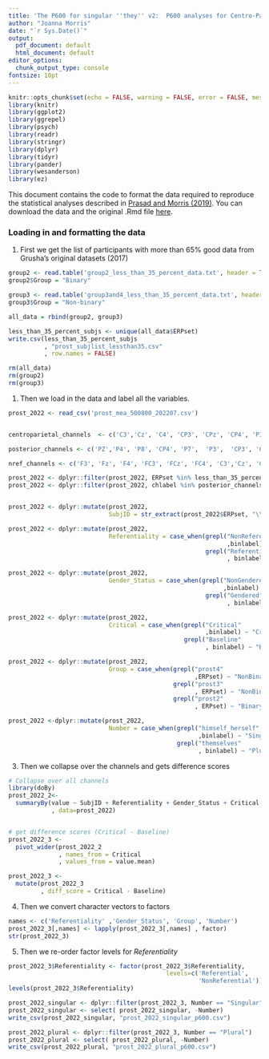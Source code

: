 ```yaml
---
title: 'The P600 for singular ''they'' v2:  P600 analyses for Centro-Parietal Electrode Sites'
author: "Joanna Morris"
date: "`r Sys.Date()`"
output:
  pdf_document: default
  html_document: default
editor_options:
  chunk_output_type: console
fontsize: 10pt
---
```


```r
knitr::opts_chunk$set(echo = FALSE, warning = FALSE, error = FALSE, message = FALSE, fig.dim = c(4, 3))
library(knitr)
library(ggplot2)
library(ggrepel)
library(psych)
library(readr)
library(stringr)
library(dplyr)
library(tidyr)
library(pander)
library(wesanderson)
library(ez)

```


This document contains the code to format the data required to reproduce the statistical analyses described in [Prasad and Morris (2019)](https://psyarxiv.com/hwzke). You can download the data and the original .Rmd file [here](https://osf.io/2vjyp/).


### Loading in and formatting the data

(1) First we get the list of participants with more than 65% good data from Grusha's original datasets (2017)

```r
group2 <- read.table('group2_less_than_35_percent_data.txt', header = TRUE)
group2$Group = "Binary"

group3 <- read.table('group3and4_less_than_35_percent_data.txt', header = TRUE)
group3$Group = "Non-binary"

all_data = rbind(group2, group3)

less_than_35_percent_subjs <- unique(all_data$ERPset)
write.csv(less_than_35_percent_subjs
          , "prost_subjlist_lessthan35.csv"
          , row.names = FALSE)

rm(all_data)
rm(group2)
rm(group3)

```

(1) Then we load in the data and label all the variables. 

```r

prost_2022 <- read_csv('prost_mea_500800_202207.csv')


centroparietal_channels  <- c('C3','Cz', 'C4', 'CP3', 'CPz', 'CP4', 'P3',  'Pz',  'P4')

posterior_channels <- c('PZ','P4', 'P8', 'CP4', 'P7',  'P3',  'CP3', 'CPZ', 'TP7', 'TP8')

nref_channels <- c('F3', 'Fz', 'F4', 'FC3', 'FCz', 'FC4', 'C3','Cz', 'C4', 'CP3', 'CPz', 'CP4', 'P3',  'Pz',  'P4')

prost_2022 <- dplyr::filter(prost_2022, ERPset %in% less_than_35_percent_subjs)
prost_2022 <- dplyr::filter(prost_2022, chlabel %in% posterior_channels )


prost_2022 <- dplyr::mutate(prost_2022,
                            SubjID = str_extract(prost_2022$ERPset, "\\d{3}"))

prost_2022 <- dplyr::mutate(prost_2022, 
                            Referentiality = case_when(grepl("NonReferential"
                                                             ,binlabel) ~ "NonReferential", 
                                                       grepl("Referential"
                                                             , binlabel) ~ "Referential"))

prost_2022 <- dplyr::mutate(prost_2022, 
                            Gender_Status = case_when(grepl("NonGendered"
                                                            ,binlabel) ~ "NonGendered", 
                                                       grepl("Gendered"
                                                             , binlabel) ~ "Gendered"))

prost_2022 <- dplyr::mutate(prost_2022, 
                            Critical = case_when(grepl("Critical"
                                                       ,binlabel) ~ "Critical",
                                                 grepl("Baseline"
                                                       , binlabel) ~ "Baseline"))

prost_2022 <- dplyr::mutate(prost_2022, 
                            Group = case_when(grepl("prost4"
                                                    ,ERPset) ~ "NonBinary",
                                              grepl("prost3"
                                                    , ERPset) ~ "NonBinary",
                                              grepl("prost2"
                                                    , ERPset) ~ "Binary"))

prost_2022 <-dplyr::mutate(prost_2022, 
                            Number = case_when(grepl("himself_herself"
                                                     ,binlabel) ~ "Singular",
                                               grepl("themselves"
                                                     , binlabel) ~ "Plural"))

```


(3) Then we collapse over the channels and gets difference scores

```r
# Collapse over all channels
library(doBy)
prost_2022_2<- 
  summaryBy(value ~ SubjID + Referentiality + Gender_Status + Critical + Group + Number
            , data=prost_2022)


# get difference scores (Critical - Baseline)
prost_2022_3 <- 
  pivot_wider(prost_2022_2
              , names_from = Critical
              , values_from = value.mean)

prost_2022_3 <- 
  mutate(prost_2022_3
         , diff_score = Critical - Baseline)
```


(4) Then we convert character vectors to factors

```r
names <- c('Referentiality' ,'Gender_Status', 'Group', 'Number')
prost_2022_3[,names] <- lapply(prost_2022_3[,names] , factor)
str(prost_2022_3)
```

(5) Then we re-order factor levels for *Referentiality*

```r
prost_2022_3$Referentiality <- factor(prost_2022_3$Referentiality, 
                                            levels=c('Referential',
                                                     'NonReferential'))
levels(prost_2022_3$Referentiality)
```


```r
prost_2022_singular <- dplyr::filter(prost_2022_3, Number == "Singular") 
prost_2022_singular <- select( prost_2022_singular, -Number)
write_csv(prost_2022_singular, "prost_2022_singular_p600.csv")

prost_2022_plural <- dplyr::filter(prost_2022_3, Number == "Plural")
prost_2022_plural <- select( prost_2022_plural, -Number)
write_csv(prost_2022_plural, "prost_2022_plural_p600.csv")

```


